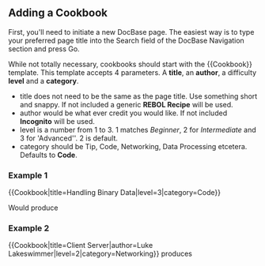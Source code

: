 ==Adding a Cookbook==

{{Hilight|Thank you for adding to DocBase}}

First, you'll need to initiate a new DocBase page. The easiest way is to type your preferred page title into the Search field of the DocBase Navigation section and press Go.

While not totally necessary, cookbooks should start with the <nowiki>{{Cookbook}}</nowiki> template.  This template accepts 4 parameters.  A '''title''', an '''author''', a difficulty '''level''' and a '''category'''.

*title does not need to be the same as the page title.  Use something short and snappy.  If not included a generic '''REBOL Recipe''' will be used.
*author would be what ever credit you would like.  If not included '''Incognito''' will be used.
*level is a number from 1 to 3.  1 matches ''Beginner'', 2 for ''Intermediate'' and 3 for 'Advanced''. 2 is default.
*category should be Tip, Code, Networking, Data Processing etcetera.  Defaults to '''Code'''.

===Example 1===
<nowiki>
{{Cookbook|title=Handling Binary Data|level=3|category=Code}}
</nowiki>

Would produce
{{Cookbook|title=Handling Binary Data|level=3|category=Code}}

===Example 2===
<nowiki>
{{Cookbook|title=Client Server|author=Luke Lakeswimmer|level=2|category=Networking}}
</nowiki>
produces
{{Cookbook|title=Client Server|author=Luke Lakeswimmer|level=2|category=Networking}}